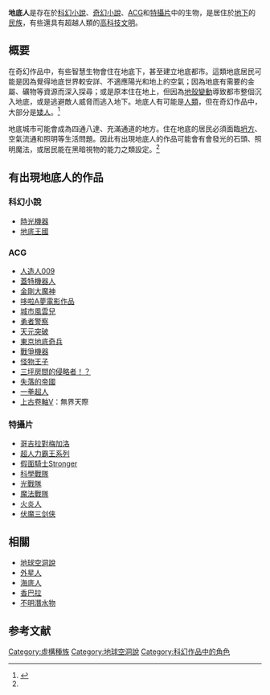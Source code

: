 '''地底人'''是存在於[[科幻小說|科幻小說]]、[[奇幻小說|奇幻小說]]、[[ACG|ACG]]和[[特攝片|特攝片]]中的生物，是居住於[[地下|地下]]的[[民族|民族]]，有些還具有超越人類的[[高科技|高科技]][[文明|文明]]。

==概要==
在奇幻作品中，有些智慧生物會住在地底下，甚至建立地底都市。這類地底居民可能是因為覺得地底世界較安詳、不適應陽光和地上的空氣；因為地底有需要的金屬、礦物等資源而深入探尋；或是原本住在地上，但因為[[地殼變動|地殼變動]]導致都市整個沉入地底，或是逃避敵人威脅而逃入地下。地底人有可能是[[人類|人類]]，但在奇幻作品中，大部分是[[矮人|矮人]]。<ref name="幻想">{{cite book|author1=榎本秋|title=《幻想指南 ~ 幻想世界的打造方法》|publisher=銘顯文化|location=台灣|isbn=9789862992548|pages=170~171}}</ref>

地底城市可能會成為四通八達、充滿通道的地方。住在地底的居民必須面臨[[坍方|坍方]]、空氣流通和照明等生活問題。因此有出現地底人的作品可能會有會發光的石頭、照明魔法，或居民能在黑暗視物的能力之類設定。<ref name="幻想" />

==有出現地底人的作品==
===科幻小說===
*[[時間機器_(小說)|時光機器]]
*[[地底王國|地底王國]]

===ACG===
*[[人造人009|人造人009]]
*[[蓋特機器人|蓋特機器人]]
*[[金剛大魔神|金剛大魔神]]
*[[哆啦A夢電影作品|哆啦A夢電影作品]]
*[[城市風雲兒|城市風雲兒]]
*[[勇者警察|勇者警察]]
*[[天元突破|天元突破]]
*[[東京地底奇兵|東京地底奇兵]]
*[[戰爭機器|戰爭機器]]
*[[怪物王子|怪物王子]]
*[[三坪房間的侵略者！？|三坪房間的侵略者！？]]
*[[失落的帝國|失落的帝國]]
*[[一拳超人|一拳超人]]
*[[上古卷軸|上古卷軸]]V：無界天際

===特攝片===
*[[哥吉拉對梅加洛|哥吉拉對梅加洛]]
*[[超人力霸王系列|超人力霸王系列]]
*[[假面騎士Stronger|假面騎士Stronger]]
*[[科學戰隊|科學戰隊]]
*[[光戰隊覆面人|光戰隊]]
*[[魔法戰隊|魔法戰隊]]
*[[火炎人|火炎人]]
*[[伏魔三剑侠|伏魔三剑侠]]

==相關==
*[[地球空洞說|地球空洞說]]
*[[外星人|外星人]]
*[[海底人|海底人]]
*[[香巴拉|香巴拉]]
*[[不明潛水物|不明潛水物]]

== 参考文献 ==
{{reflist}}

[[Category:虛構種族|Category:虛構種族]]
[[Category:地球空洞說|Category:地球空洞說]]
[[Category:科幻作品中的角色|Category:科幻作品中的角色]]